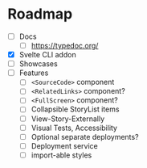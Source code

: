 # Roadmap

- [ ] Docs
  - [ ] https://typedoc.org/
- [x] Svelte CLI addon
- [ ] Showcases
- [ ] Features
  - [ ] `<SourceCode>` component
  - [ ] `<RelatedLinks>` component?
  - [ ] `<FullScreen>` component?
  - [ ] Collapsible StoryList items
  - [ ] View-Story-Externally
  - [ ] Visual Tests, Accessibility
  - [ ] Optional separate deployments?
  - [ ] Deployment service
  - [ ] import-able styles
